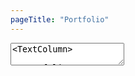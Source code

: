 ```yaml
---
pageTitle: "Portfolio"
---
```


<TextArea>
<TextColumn>

# Portfolio

<center>

To browse some of my work, please select from a category in the links below.
</center>

</TextColumn>
</TextArea>

<NavigationTiles>

<NavigationTile 
    title="Uni Projects"
    linkPage="/portfolio/university"
    imagePath="portfolio/portfolio-university.jpg"
    imageAlt="Uni Projects"
/>

<NavigationTile 
    title="Fakeries & Forgeries"
    linkPage="/portfolio/fakeries"
    imagePath="portfolio/portfolio-fakeries.jpg"
    imageAlt="Fakeries & Forgeries"
/>

<NavigationTile 
    title="Personal Projects"
    linkPage="/portfolio/personal"
    imagePath="portfolio/portfolio-personal.jpg"
    imageAlt="Personal Projects"
/>

</NavigationTiles>

<NavigationTiles>

<NavigationTile 
    title="Competitions"
    linkPage="/portfolio/competitions"
    imagePath="portfolio/portfolio-competitions.jpg"
    imageAlt="Competitions"
/>

<NavigationTile 
    title="Signwriting"
    linkPage="/portfolio/signwriting"
    imagePath="portfolio/portfolio-signwriting.jpg"
    imageAlt="Signwriting"
/>

<NavigationTile 
    title="Illustrations"
    linkPage="/portfolio/illustrations"
    imagePath="portfolio/portfolio-illustrations.jpg"
    imageAlt="Illustrations"
/>

</NavigationTiles>